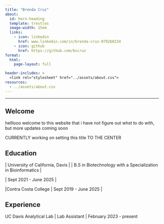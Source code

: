 ```yaml
---
title: "Brenda Cruz"
about:
  id: hero-heading
  template: trestles
  image-width: 15em
  links:
    - icon: linkedin
      href: www.linkedin.com/in/brenda-cruz-0792b0234
    - icon: github
      href: https://github.com/bscruz
format: 
  html: 
    page-layout: full

header-includes: >
  <link rel="stylesheet" href="../assets/about.css">
resources:
  - ../assets/about.css
---
```


------------------------------------------------------------------------

::: {#hero-heading}
## Welcome

helllooo welcome to this website that i have not figure out whst to do with, but more updates coming soon

CURRENTLY working on setting this title TO THE CENTER

## Education

\| University of California, Davis \| \| B.S in Biotechnology with a Specialization in Bioinformatics \|

\| Sept 2021 - June 2025 \|

\|Contra Costa College \| Sept 2019 - June 2025 \|

## Experience

UC Davis Analytical Lab \| Lab Assistant \| February 2023 - present

### 
:::
